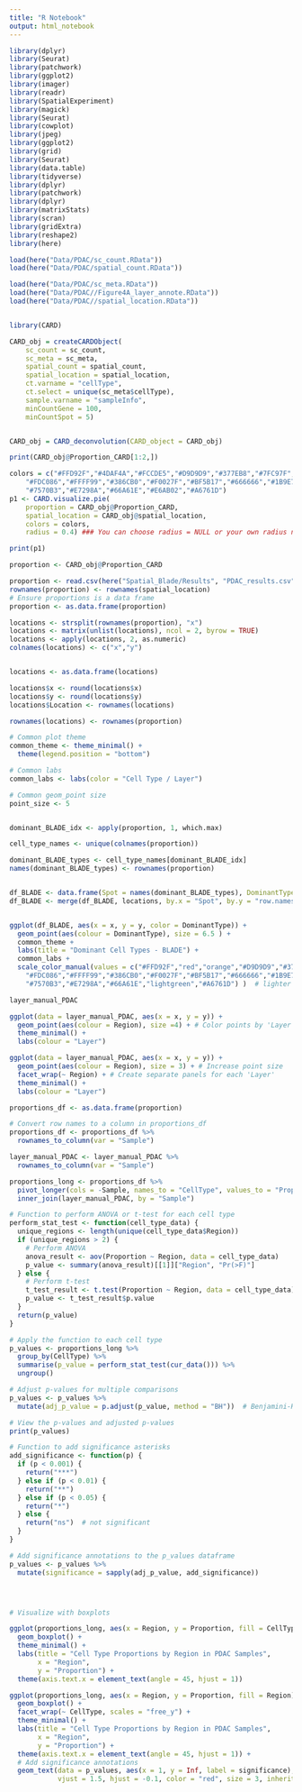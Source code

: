 ```yaml
---
title: "R Notebook"
output: html_notebook
---
```


```r
library(dplyr)
library(Seurat)
library(patchwork)
library(ggplot2)
library(imager)
library(readr)
library(SpatialExperiment)
library(magick)
library(Seurat)
library(cowplot)
library(jpeg)
library(ggplot2)
library(grid)
library(Seurat)
library(data.table)
library(tidyverse)
library(dplyr)
library(patchwork)
library(dplyr)
library(matrixStats)
library(scran)
library(gridExtra)
library(reshape2)
library(here)

```

```r

load(here("Data/PDAC/sc_count.RData"))
load(here("Data/PDAC/spatial_count.RData"))

load(here("Data/PDAC/sc_meta.RData"))
load(here("Data/PDAC//Figure4A_layer_annote.RData"))
load(here("Data/PDAC//spatial_location.RData"))
```

```r

```

```r
library(CARD)
```

```r
CARD_obj = createCARDObject(
	sc_count = sc_count,
	sc_meta = sc_meta,
	spatial_count = spatial_count,
	spatial_location = spatial_location,
	ct.varname = "cellType",
	ct.select = unique(sc_meta$cellType),
	sample.varname = "sampleInfo",
	minCountGene = 100,
	minCountSpot = 5) 



```

```r
CARD_obj = CARD_deconvolution(CARD_object = CARD_obj)

```

```r
print(CARD_obj@Proportion_CARD[1:2,])
```

```r
colors = c("#FFD92F","#4DAF4A","#FCCDE5","#D9D9D9","#377EB8","#7FC97F","#BEAED4",
    "#FDC086","#FFFF99","#386CB0","#F0027F","#BF5B17","#666666","#1B9E77","#D95F02",
    "#7570B3","#E7298A","#66A61E","#E6AB02","#A6761D")
p1 <- CARD.visualize.pie(
	proportion = CARD_obj@Proportion_CARD,
	spatial_location = CARD_obj@spatial_location, 
 	colors = colors, 
  	radius = 0.4) ### You can choose radius = NULL or your own radius number

print(p1)
```

```r
proportion <- CARD_obj@Proportion_CARD
```

```r

proportion <- read.csv(here("Spatial_Blade/Results", "PDAC_results.csv"))
rownames(proportion) <- rownames(spatial_location)
# Ensure proportions is a data frame
proportion <- as.data.frame(proportion)

```

```r

locations <- strsplit(rownames(proportion), "x")
locations <- matrix(unlist(locations), ncol = 2, byrow = TRUE)
locations <- apply(locations, 2, as.numeric)
colnames(locations) <- c("x","y")


locations <- as.data.frame(locations)

locations$x <- round(locations$x)
locations$y <- round(locations$y)
locations$Location <- rownames(locations)

rownames(locations) <- rownames(proportion)

# Common plot theme
common_theme <- theme_minimal() + 
  theme(legend.position = "bottom")

# Common labs
common_labs <- labs(color = "Cell Type / Layer")

# Common geom_point size
point_size <- 5


dominant_BLADE_idx <- apply(proportion, 1, which.max)

cell_type_names <- unique(colnames(proportion))

dominant_BLADE_types <- cell_type_names[dominant_BLADE_idx]
names(dominant_BLADE_types) <- rownames(proportion)


df_BLADE <- data.frame(Spot = names(dominant_BLADE_types), DominantType = dominant_BLADE_types, stringsAsFactors = FALSE)
df_BLADE <- merge(df_BLADE, locations, by.x = "Spot", by.y = "row.names", all.x = TRUE)


ggplot(df_BLADE, aes(x = x, y = y, color = DominantType)) +
  geom_point(aes(colour = DominantType), size = 6.5 ) + 
  common_theme +
  labs(title = "Dominant Cell Types - BLADE") +
  common_labs +
  scale_color_manual(values = c("#FFD92F","red","orange","#D9D9D9","#377EB8","#7FC97F","#BEAED4",
    "#FDC086","#FFFF99","#386CB0","#F0027F","#BF5B17","#666666","#1B9E77","#1B9E99",
    "#7570B3","#E7298A","#66A61E","lightgreen","#A6761D") )  # lighter purple (Thistle)

```

```r
layer_manual_PDAC

ggplot(data = layer_manual_PDAC, aes(x = x, y = y)) +
  geom_point(aes(colour = Region), size =4) + # Color points by 'Layer' # Label points by 'ID'
  theme_minimal() +
  labs(colour = "Layer")

ggplot(data = layer_manual_PDAC, aes(x = x, y = y)) +
  geom_point(aes(colour = Region), size = 3) + # Increase point size
  facet_wrap(~ Region) + # Create separate panels for each 'Layer'
  theme_minimal() +
  labs(colour = "Layer")


```



```r

proportions_df <- as.data.frame(proportion)

# Convert row names to a column in proportions_df
proportions_df <- proportions_df %>%
  rownames_to_column(var = "Sample")

layer_manual_PDAC <- layer_manual_PDAC %>%
  rownames_to_column(var = "Sample")

proportions_long <- proportions_df %>%
  pivot_longer(cols = -Sample, names_to = "CellType", values_to = "Proportion") %>%
  inner_join(layer_manual_PDAC, by = "Sample")

# Function to perform ANOVA or t-test for each cell type
perform_stat_test <- function(cell_type_data) {
  unique_regions <- length(unique(cell_type_data$Region))
  if (unique_regions > 2) {
    # Perform ANOVA
    anova_result <- aov(Proportion ~ Region, data = cell_type_data)
    p_value <- summary(anova_result)[[1]]["Region", "Pr(>F)"]
  } else {
    # Perform t-test
    t_test_result <- t.test(Proportion ~ Region, data = cell_type_data)
    p_value <- t_test_result$p.value
  }
  return(p_value)
}

# Apply the function to each cell type
p_values <- proportions_long %>%
  group_by(CellType) %>%
  summarise(p_value = perform_stat_test(cur_data())) %>%
  ungroup()

# Adjust p-values for multiple comparisons
p_values <- p_values %>%
  mutate(adj_p_value = p.adjust(p_value, method = "BH"))  # Benjamini-Hochberg adjustment

# View the p-values and adjusted p-values
print(p_values)

# Function to add significance asterisks
add_significance <- function(p) {
  if (p < 0.001) {
    return("***")
  } else if (p < 0.01) {
    return("**")
  } else if (p < 0.05) {
    return("*")
  } else {
    return("ns")  # not significant
  }
}

# Add significance annotations to the p_values dataframe
p_values <- p_values %>%
  mutate(significance = sapply(adj_p_value, add_significance))




# Visualize with boxplots

ggplot(proportions_long, aes(x = Region, y = Proportion, fill = CellType)) +
  geom_boxplot() +
  theme_minimal() +
  labs(title = "Cell Type Proportions by Region in PDAC Samples",
       x = "Region",
       y = "Proportion") +
  theme(axis.text.x = element_text(angle = 45, hjust = 1))

ggplot(proportions_long, aes(x = Region, y = Proportion, fill = Region)) +
  geom_boxplot() +
  facet_wrap(~ CellType, scales = "free_y") +
  theme_minimal() +
  labs(title = "Cell Type Proportions by Region in PDAC Samples",
       x = "Region",
       y = "Proportion") +
  theme(axis.text.x = element_text(angle = 45, hjust = 1)) +
  # Add significance annotations
  geom_text(data = p_values, aes(x = 1, y = Inf, label = significance), 
            vjust = 1.5, hjust = -0.1, color = "red", size = 3, inherit.aes = FALSE)

```

